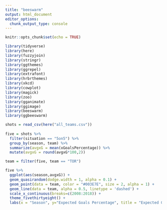 ---
title: "beeswarm"
output: html_document
editor_options: 
  chunk_output_type: console
---

```{r setup, include=FALSE}
knitr::opts_chunk$set(echo = TRUE)
```

```{r}
library(tidyverse)
library(here)
library(fuzzyjoin)
library(stringr)
library(ggthemes)
library(ggrepel)
library(extrafont)
library(hrbrthemes)
library(xkcd)
library(cowplot)
library(magick)
library(zoo)
library(gganimate)
library(ggimage)
library(beeswarm)
library(ggbeeswarm)

shots = read_csv(here("all_teams.csv"))
  
five = shots %>% 
  filter(situation == "5on5") %>% 
  group_by(season, team) %>% 
  summarize(avgxG = mean(xGoalsPercentage)) %>%
  mutate(avgxG = round(avgxG*100,2))
```

```{r}

team = filter(five, team == "TOR")

five %>%
  ggplot(aes(season,avgxG)) +
  geom_quasirandom(dodge.width = 1, alpha = 0.1) +
  geom_point(data = team, color = "#003E7E", size = 2, alpha = 1) +
  geom_line(data = team, alpha = 0.5, linetype = 'dashed') +
  scale_x_continuous(breaks=c(2008:2018)) +
  theme_fivethirtyeight() +
  labs(x = "Season", y="Expected Goals Percentage", title = "Expected Goals Percentage since 2008", subtitle = "Data from Moneypuck.com")
```

